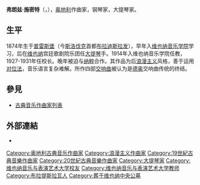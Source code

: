 {{Infobox classical
| 中文名 = 弗朗兹·施密特
| 画像 =
| 附注 =      
| 原文名 = Franz Schmidt
| 国别 = 奥地利 
| 出生日期 = {{birth date|1874|12|22}}
| 出生地 = 布拉迪斯拉发
| 逝世日期 = {{death date and age|1939|2|11|1874|12|22}}
| 逝世地 = 佩希托尔茨多夫
| 所属时期 = 浪漫主义，20世纪
| 所属乐派 =  
| 擅长作品类型 = 管弦乐，合唱，室内乐，管风琴音乐
| 代表作 = 四部交响曲，管弦乐《恰空》，左手钢琴协奏曲，清唱剧《七封印之书》，两首弦乐四重奏，数十首管风琴曲
| 师从 = [[布鲁克纳|布鲁克纳]]，[[罗伯特·富克斯|罗伯特·富克斯]]
| 学生 = 
| 官方网站 = 
}}

'''弗朗兹·施密特'''（{{lang-de|'''Franz Schmidt'''}}，{{bd|1874年|12月22日|1939年|2月11日}}），[[奥地利|奥地利]]作曲家，钢琴家，大提琴家。

==生平==
1874年生于[[普雷斯堡|普雷斯堡]]（今[[斯洛伐克|斯洛伐克]]首都[[布拉迪斯拉发|布拉迪斯拉发]]），早年入[[维也纳音乐与表演艺术大学|维也纳音乐学院]]学习，后在[[维也纳|维也纳]]宫廷歌剧院乐团任[[大提琴|大提琴]]手。1914年入维也纳音乐学院任教，1927-1931年任校长。晚年被迫与[[纳粹|纳粹]]合作。其作品为后[[浪漫主义|浪漫主义]]风格，善于运用[[对位法|对位法]]，音乐语言复杂难解。所作四部[[交响曲|交响曲]]被认为是[[德奥|德奥]]交响曲传统的终结。

== 參見 ==
{{portal|古典音樂}}
* [[古典音乐作曲家列表|古典音乐作曲家列表]]

== 外部連結 ==
* {{IMSLP|id=Schmidt, Franz}}

{{Authority control}}

{{DEFAULTSORT:Schmidt, Franz}}
[[Category:奥地利古典音乐作曲家|Category:奥地利古典音乐作曲家]]
[[Category:浪漫主义作曲家|Category:浪漫主义作曲家]]
[[Category:19世紀古典音樂作曲家|Category:19世紀古典音樂作曲家]]
[[Category:20世紀古典音樂作曲家|Category:20世紀古典音樂作曲家]]
[[Category:大提琴家|Category:大提琴家]]
[[Category:维也纳音乐与表演艺术大学校友|Category:维也纳音乐与表演艺术大学校友]]
[[Category:维也纳音乐与表演艺术大学教师|Category:维也纳音乐与表演艺术大学教师]]
[[Category:布拉提斯拉瓦人|Category:布拉提斯拉瓦人]]
[[Category:葬于维也纳中央公墓|Category:葬于维也纳中央公墓]]